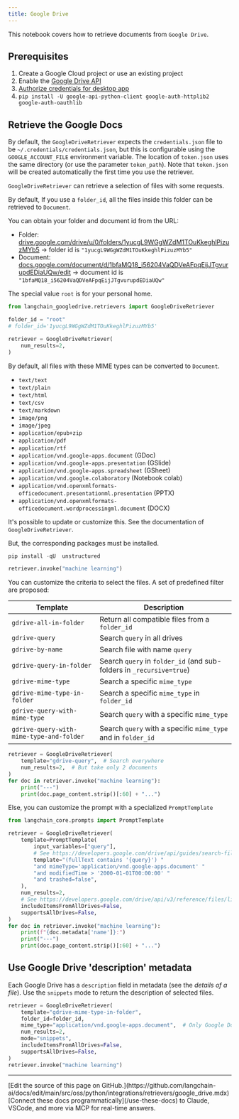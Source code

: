 ```yaml
---
title: Google Drive
---
```


This notebook covers how to retrieve documents from `Google Drive`.

## Prerequisites

1. Create a Google Cloud project or use an existing project
1. Enable the [Google Drive API](https://console.cloud.google.com/flows/enableapi?apiid=drive.googleapis.com)
1. [Authorize credentials for desktop app](https://developers.google.com/drive/api/quickstart/python#authorize_credentials_for_a_desktop_application)
1. `pip install -U google-api-python-client google-auth-httplib2 google-auth-oauthlib`

## Retrieve the Google Docs

By default, the `GoogleDriveRetriever` expects the `credentials.json` file to be `~/.credentials/credentials.json`, but this is configurable using the `GOOGLE_ACCOUNT_FILE` environment variable.
The location of `token.json` uses the same directory (or use the parameter `token_path`). Note that `token.json` will be created automatically the first time you use the retriever.

`GoogleDriveRetriever` can retrieve a selection of files with some requests.

By default, If you use a `folder_id`, all the files inside this folder can be retrieved to `Document`.

You can obtain your folder and document id from the URL:

* Folder: [drive.google.com/drive/u/0/folders/1yucgL9WGgWZdM1TOuKkeghlPizuzMYb5](https://drive.google.com/drive/u/0/folders/1yucgL9WGgWZdM1TOuKkeghlPizuzMYb5) -> folder id is `"1yucgL9WGgWZdM1TOuKkeghlPizuzMYb5"`
* Document: [docs.google.com/document/d/1bfaMQ18_i56204VaQDVeAFpqEijJTgvurupdEDiaUQw/edit](https://docs.google.com/document/d/1bfaMQ18_i56204VaQDVeAFpqEijJTgvurupdEDiaUQw/edit) -> document id is `"1bfaMQ18_i56204VaQDVeAFpqEijJTgvurupdEDiaUQw"`

The special value `root` is for your personal home.

```python
from langchain_googledrive.retrievers import GoogleDriveRetriever

folder_id = "root"
# folder_id='1yucgL9WGgWZdM1TOuKkeghlPizuzMYb5'

retriever = GoogleDriveRetriever(
    num_results=2,
)
```

By default, all files with these MIME types can be converted to `Document`.

* `text/text`
* `text/plain`
* `text/html`
* `text/csv`
* `text/markdown`
* `image/png`
* `image/jpeg`
* `application/epub+zip`
* `application/pdf`
* `application/rtf`
* `application/vnd.google-apps.document` (GDoc)
* `application/vnd.google-apps.presentation` (GSlide)
* `application/vnd.google-apps.spreadsheet` (GSheet)
* `application/vnd.google.colaboratory` (Notebook colab)
* `application/vnd.openxmlformats-officedocument.presentationml.presentation` (PPTX)
* `application/vnd.openxmlformats-officedocument.wordprocessingml.document` (DOCX)

It's possible to update or customize this. See the documentation of `GoogleDriveRetriever`.

But, the corresponding packages must be installed.

```python
pip install -qU  unstructured
```

```python
retriever.invoke("machine learning")
```

You can customize the criteria to select the files. A set of predefined filter are proposed:

| Template                                 | Description                                                           |
| --------------------------------------   | --------------------------------------------------------------------- |
| `gdrive-all-in-folder`                   | Return all compatible files from a `folder_id`                        |
| `gdrive-query`                           | Search `query` in all drives                                          |
| `gdrive-by-name`                         | Search file with name `query`                                         |
| `gdrive-query-in-folder`                 | Search `query` in `folder_id` (and sub-folders in `_recursive=true`)  |
| `gdrive-mime-type`                       | Search a specific `mime_type`                                         |
| `gdrive-mime-type-in-folder`             | Search a specific `mime_type` in `folder_id`                          |
| `gdrive-query-with-mime-type`            | Search `query` with a specific `mime_type`                            |
| `gdrive-query-with-mime-type-and-folder` | Search `query` with a specific `mime_type` and in `folder_id`         |

```python
retriever = GoogleDriveRetriever(
    template="gdrive-query",  # Search everywhere
    num_results=2,  # But take only 2 documents
)
for doc in retriever.invoke("machine learning"):
    print("---")
    print(doc.page_content.strip()[:60] + "...")
```

Else, you can customize the prompt with a specialized `PromptTemplate`

```python
from langchain_core.prompts import PromptTemplate

retriever = GoogleDriveRetriever(
    template=PromptTemplate(
        input_variables=["query"],
        # See https://developers.google.com/drive/api/guides/search-files
        template="(fullText contains '{query}') "
        "and mimeType='application/vnd.google-apps.document' "
        "and modifiedTime > '2000-01-01T00:00:00' "
        "and trashed=false",
    ),
    num_results=2,
    # See https://developers.google.com/drive/api/v3/reference/files/list
    includeItemsFromAllDrives=False,
    supportsAllDrives=False,
)
for doc in retriever.invoke("machine learning"):
    print(f"{doc.metadata['name']}:")
    print("---")
    print(doc.page_content.strip()[:60] + "...")
```

## Use Google Drive 'description' metadata

Each Google Drive has a `description` field in metadata (see the *details of a file*).
Use the `snippets` mode to return the description of selected files.

```python
retriever = GoogleDriveRetriever(
    template="gdrive-mime-type-in-folder",
    folder_id=folder_id,
    mime_type="application/vnd.google-apps.document",  # Only Google Docs
    num_results=2,
    mode="snippets",
    includeItemsFromAllDrives=False,
    supportsAllDrives=False,
)
retriever.invoke("machine learning")
```

---

<Callout icon="pen-to-square" iconType="regular">
    [Edit the source of this page on GitHub.](https://github.com/langchain-ai/docs/edit/main/src/oss/python/integrations/retrievers/google_drive.mdx)
</Callout>
<Tip icon="terminal" iconType="regular">
    [Connect these docs programmatically](/use-these-docs) to Claude, VSCode, and more via MCP for    real-time answers.
</Tip>
